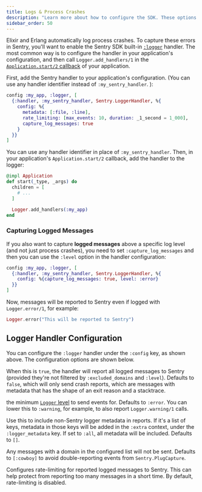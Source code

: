 ```yaml
---
title: Logs & Process Crashes
description: "Learn more about how to configure the SDK. These options are set when the SDK is first initialized, passed to the init function as an object."
sidebar_order: 50
---
```


Elixir and Erlang automatically log process crashes. To capture these errors in Sentry, you'll want to enable the Sentry SDK built-in [`:logger`](https://www.erlang.org/doc/man/logger.html) handler. The most common way is to configure the handler in your application's configuration, and then call `Logger.add_handlers/1` in the [`Application.start/2` callback](https://hexdocs.pm/elixir/Application.html#start/2) of your application.

First, add the Sentry handler to your application's configuration. (You can use any handler identifier instead of `:my_sentry_handler`. ):

```elixir {filename:config/prod.exs}
config :my_app, :logger, [
  {:handler, :my_sentry_handler, Sentry.LoggerHandler, %{
    config: %{
      metadata: [:file, :line],
      rate_limiting: [max_events: 10, duration: _1_second = 1_000],
      capture_log_messages: true
    }
  }}
]
```

You can use any handler identifier in place of `:my_sentry_handler`. Then, in your application's `Application.start/2` callback, add the handler to the logger:

```elixir {filename:my_app/lib/application.ex}
@impl Application
def start(_type, _args) do
  children = [
    # ...
  ]

  Logger.add_handlers(:my_app)
end
```

### Capturing Logged Messages

If you also want to capture **logged messages** above a specific log level (and not just process crashes), you need to set `:capture_log_messages` and then you can use the `:level` option in the handler configuration:

```elixir {filename:config/prod.exs}
config :my_app, :logger, [
  {:handler, :my_sentry_handler, Sentry.LoggerHandler, %{
    config: %{capture_log_messages: true, level: :error}
  }}
]
```

Now, messages will be reported to Sentry even if logged with `Logger.error/1`, for example:

```elixir
Logger.error("This will be reported to Sentry")
```

## Logger Handler Configuration

You can configure the `:logger` handler under the `:config` key, as shown above. The configuration options are shown below.

<ConfigKey name="capture-log-messages">

When this is `true`, the handler will report all logged messages to Sentry (provided they're not filtered by `:excluded_domains` and `:level`). Defaults to `false`, which will only send crash reports, which are messages with metadata that has the shape of an exit reason and a stacktrace.

</ConfigKey>

<ConfigKey name="level">

the minimum [`Logger` level](https://hexdocs.pm/logger/Logger.html#module-levels) to send events for. Defaults to `:error`. You can lower this to `:warning`, for example, to also report `Logger.warning/1` calls.

</ConfigKey>

<ConfigKey name="metadata">

Use this to include non-Sentry logger metadata in reports. If it's a list of keys, metadata in those keys will be added in the `:extra` context, under the `:logger_metadata` key. If set to `:all`, all metadata will be included. Defaults to `[]`.

</ConfigKey>

<ConfigKey name="excluded-domains">

Any messages with a domain in the configured list will not be sent. Defaults to `[:cowboy]` to avoid double-reporting events from `Sentry.PlugCapture`.

</ConfigKey>

<ConfigKey name="rate-limiting">

Configures rate-limiting for reported logged messages to Sentry. This can help protect from reporting too many messages in a short time. By default, rate-limiting is disabled.

</ConfigKey>
